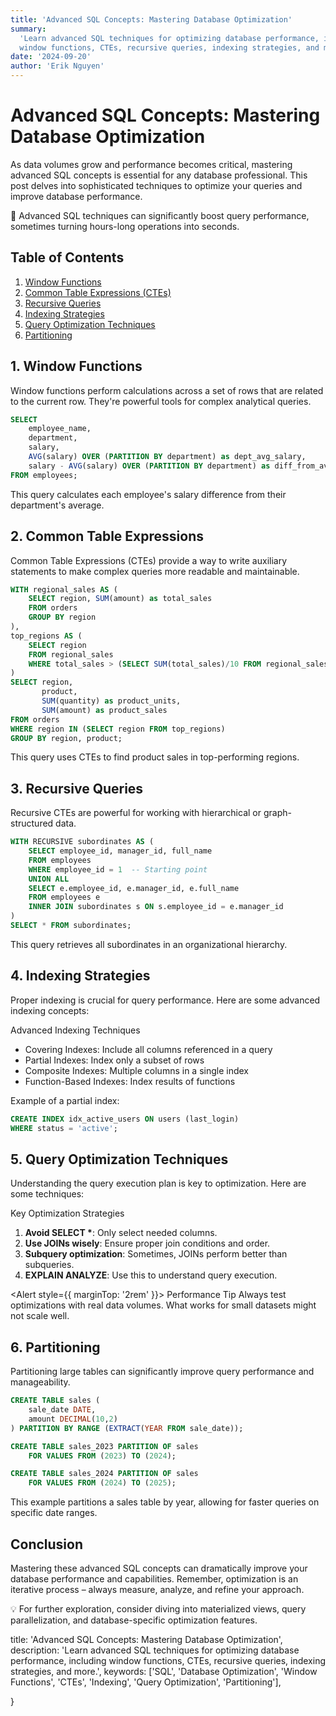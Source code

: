 ```yaml
---
title: 'Advanced SQL Concepts: Mastering Database Optimization'
summary:
  'Learn advanced SQL techniques for optimizing database performance, including
  window functions, CTEs, recursive queries, indexing strategies, and more.'
date: '2024-09-20'
author: 'Erik Nguyen'
---
```


# Advanced SQL Concepts: Mastering Database Optimization

As data volumes grow and performance becomes critical, mastering advanced SQL
concepts is essential for any database professional. This post delves into
sophisticated techniques to optimize your queries and improve database
performance.

<Callout>
  🚀 Advanced SQL techniques can significantly boost query performance,
  sometimes turning hours-long operations into seconds.
</Callout>

## Table of Contents

1. [Window Functions](#window-functions)
2. [Common Table Expressions (CTEs)](#common-table-expressions)
3. [Recursive Queries](#recursive-queries)
4. [Indexing Strategies](#indexing-strategies)
5. [Query Optimization Techniques](#query-optimization-techniques)
6. [Partitioning](#partitioning)

## 1. Window Functions <a id="window-functions"></a>

Window functions perform calculations across a set of rows that are related to
the current row. They're powerful tools for complex analytical queries.

```sql
SELECT
    employee_name,
    department,
    salary,
    AVG(salary) OVER (PARTITION BY department) as dept_avg_salary,
    salary - AVG(salary) OVER (PARTITION BY department) as diff_from_avg
FROM employees;
```

This query calculates each employee's salary difference from their department's
average.

## 2. Common Table Expressions <a id="common-table-expressions"></a>

Common Table Expressions (CTEs) provide a way to write auxiliary statements to
make complex queries more readable and maintainable.

```sql
WITH regional_sales AS (
    SELECT region, SUM(amount) as total_sales
    FROM orders
    GROUP BY region
),
top_regions AS (
    SELECT region
    FROM regional_sales
    WHERE total_sales > (SELECT SUM(total_sales)/10 FROM regional_sales)
)
SELECT region,
       product,
       SUM(quantity) as product_units,
       SUM(amount) as product_sales
FROM orders
WHERE region IN (SELECT region FROM top_regions)
GROUP BY region, product;
```

This query uses CTEs to find product sales in top-performing regions.

## 3. Recursive Queries <a id="recursive-queries"></a>

Recursive CTEs are powerful for working with hierarchical or graph-structured
data.

```sql
WITH RECURSIVE subordinates AS (
    SELECT employee_id, manager_id, full_name
    FROM employees
    WHERE employee_id = 1  -- Starting point
    UNION ALL
    SELECT e.employee_id, e.manager_id, e.full_name
    FROM employees e
    INNER JOIN subordinates s ON s.employee_id = e.manager_id
)
SELECT * FROM subordinates;
```

This query retrieves all subordinates in an organizational hierarchy.

## 4. Indexing Strategies <a id="indexing-strategies"></a>

Proper indexing is crucial for query performance. Here are some advanced
indexing concepts:

<Card>
  <CardHeader>
    <CardTitle>Advanced Indexing Techniques</CardTitle>
  </CardHeader>
  <CardContent>
    <ul>
      <li>Covering Indexes: Include all columns referenced in a query</li>
      <li>Partial Indexes: Index only a subset of rows</li>
      <li>Composite Indexes: Multiple columns in a single index</li>
      <li>Function-Based Indexes: Index results of functions</li>
    </ul>
  </CardContent>
</Card>

Example of a partial index:

```sql
CREATE INDEX idx_active_users ON users (last_login)
WHERE status = 'active';
```

## 5. Query Optimization Techniques <a id="query-optimization-techniques"></a>

Understanding the query execution plan is key to optimization. Here are some
techniques:

<Card>
  <CardHeader>
    <CardTitle>Key Optimization Strategies</CardTitle>
  </CardHeader>
  <CardContent>
    <ol>
      <li>
        <strong>Avoid SELECT *</strong>: Only select needed columns.
      </li>
      <li>
        <strong>Use JOINs wisely</strong>: Ensure proper join conditions and
        order.
      </li>
      <li>
        <strong>Subquery optimization</strong>: Sometimes, JOINs perform better
        than subqueries.
      </li>
      <li>
        <strong>EXPLAIN ANALYZE</strong>: Use this to understand query
        execution.
      </li>
    </ol>
  </CardContent>
</Card>

<Alert style={{ marginTop: '2rem' }}>
  <AlertTitle>Performance Tip</AlertTitle>
  <AlertDescription>
    Always test optimizations with real data volumes. What works for small
    datasets might not scale well.
  </AlertDescription>
</Alert>

## 6. Partitioning <a id="partitioning"></a>

Partitioning large tables can significantly improve query performance and
manageability.

```sql
CREATE TABLE sales (
    sale_date DATE,
    amount DECIMAL(10,2)
) PARTITION BY RANGE (EXTRACT(YEAR FROM sale_date));

CREATE TABLE sales_2023 PARTITION OF sales
    FOR VALUES FROM (2023) TO (2024);

CREATE TABLE sales_2024 PARTITION OF sales
    FOR VALUES FROM (2024) TO (2025);
```

This example partitions a sales table by year, allowing for faster queries on
specific date ranges.

## Conclusion <a id="conclusion"></a>

Mastering these advanced SQL concepts can dramatically improve your database
performance and capabilities. Remember, optimization is an iterative process –
always measure, analyze, and refine your approach.

<Callout>
  💡 For further exploration, consider diving into materialized views, query
  parallelization, and database-specific optimization features.
</Callout>

  title: 'Advanced SQL Concepts: Mastering Database Optimization',
  description: 'Learn advanced SQL techniques for optimizing database performance, including window functions, CTEs, recursive queries, indexing strategies, and more.',
  keywords: ['SQL', 'Database Optimization', 'Window Functions', 'CTEs', 'Indexing', 'Query Optimization', 'Partitioning'],

}
